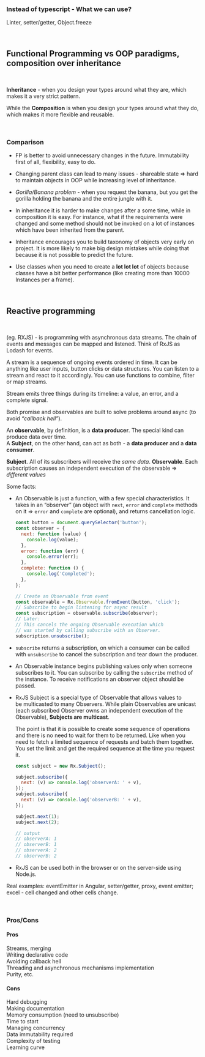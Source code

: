 
### Instead of typescript - What we can use?

Linter, setter/getter, Object.freeze

<br />

## Functional Programming vs OOP paradigms, composition over inheritance

<br />

**Inheritance** - when you design your types around what they are, which makes it a very strict pattern.

While the **Composition** is when you design your types around what they do, which makes it more flexible and reusable.<br/>

<br />

### Comparison

- FP is better to avoid unnecessary changes in the future. Immutability first of all, flexibility, easy to do.

- Changing parent class can lead to many issues - shareable state => hard to maintain objects in OOP while increasing level of inheritance.

- _Gorilla/Banana problem_ - when you request the banana, but you get the gorilla holding the banana and the entire jungle with it.

- In inheritance it is harder to make changes after a some time, while in composition it is easy. For instance, what if the requirements were changed and some method should not be invoked on a lot of instances which have been inherited from the parent.

- Inheritance encourages you to build taxonomy of objects very early on project. It is more likely to make big design mistakes while doing that because it is not possible to predict the future.

- Use classes when you need to create a **lot lot lot** of objects because classes have a bit better performance (like creating more than 10000 Instances per a frame).

<br />

## Reactive programming

<br />

(eg. RXJS) - is programming with asynchronous data streams. The chain of events and messages can be mapped and listened. Think of RxJS as Lodash for events.

A stream is a sequence of ongoing events ordered in time. It can be anything like user inputs, button clicks or data structures. You can listen to a stream and react to it accordingly. You can use functions to combine, filter or map streams.

Stream emits three things during its timeline: a value, an error, and a complete
signal.

Both promise and observables are built to solve problems around async (to avoid _“callback
hell”_).

An **observable**, by definition, is a **data producer**. The special kind can produce data
over time.<br />
A **Subject**, on the other hand, can act as both - a **data producer** and a **data consumer**.

**Subject**. All of its subscribers will receive the _same data_. **Observable**. Each subscription
causes an independent execution of the observable => _different values_

Some facts:<br />

- An Observable is just a function, with a few special characteristics. It takes in an “observer” (an object with `next`, `error` and `complete` methods on it => `error` and `complete` are optional), and returns cancellation logic.

  ```js
  const button = document.querySelector('button');
  const observer = {
    next: function (value) {
      console.log(value);
    },
    error: function (err) {
      console.error(err);
    },
    complete: function () {
      console.log('Completed');
    },
  };

  // Create an Observable from event
  const observable = Rx.Observable.fromEvent(button, 'click');
  // Subscribe to begin listening for async result
  const subscription = observable.subscribe(observer);
  // Later:
  // This cancels the ongoing Observable execution which
  // was started by calling subscribe with an Observer.
  subscription.unsubscribe();
  ```

- `subscribe` returns a subscription, on which a consumer can be called with `unsubscribe` to cancel the subscription and tear down the producer.

- An Observable instance begins publishing values only when someone subscribes to it. You can subscribe by calling the `subscribe` method of the instance. To receive notifications an observer object should be passed.

- RxJS Subject is a special type of Observable that allows values to be multicasted to many Observers. While plain Observables are unicast (each subscribed Observer owns an independent execution of the Observable), **Subjects are multicast**.

  The point is that it is possible to create some sequence of operations and there
  is no need to wait for them to be returned. Like when you need to fetch a limited
  sequence of requests and batch them together. You set the limit and get the required
  sequence at the time you request it.

  ```js
  const subject = new Rx.Subject();

  subject.subscribe({
    next: (v) => console.log('observerA: ' + v),
  });
  subject.subscribe({
    next: (v) => console.log('observerB: ' + v),
  });

  subject.next(1);
  subject.next(2);

  // output
  // observerA: 1
  // observerB: 1
  // observerA: 2
  // observerB: 2
  ```

- RxJS can be used both in the browser or on the server-side using Node.js.<br/>

Real examples: eventEmitter in Angular, setter/getter, proxy, event emitter; excel - cell changed and other cells change.

<br />

### Pros/Cons

#### Pros

<IconList iconType="plus" mb={1}>
  Streams, merging
  <br />
  Writing declarative code
  <br />
  Avoiding callback hell
  <br />
  Threading and asynchronous mechanisms implementation
  <br />
  Purity, etc.
  <br />
</IconList>

#### Cons

<IconList iconType="minus">
  Hard debugging
  <br />
  Making documentation
  <br />
  Memory consumption (need to unsubscribe)
  <br />
  Time to start
  <br />
  Managing concurrency
  <br />
  Data immutability required
  <br />
  Complexity of testing
  <br />
  Learning curve
  <br />
</IconList>

<br />
